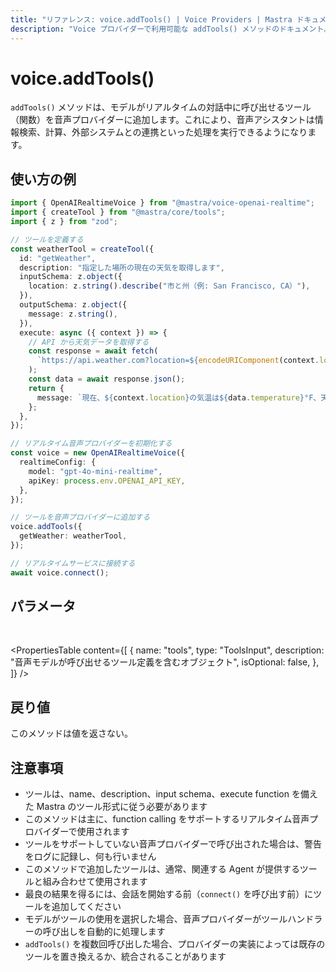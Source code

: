 ```yaml
---
title: "リファレンス: voice.addTools() | Voice Providers | Mastra ドキュメント"
description: "Voice プロバイダーで利用可能な addTools() メソッドのドキュメント。音声モデルに関数呼び出し機能を付与します。"
---
```


# voice.addTools()

`addTools()` メソッドは、モデルがリアルタイムの対話中に呼び出せるツール（関数）を音声プロバイダーに追加します。これにより、音声アシスタントは情報検索、計算、外部システムとの連携といった処理を実行できるようになります。

## 使い方の例

```typescript
import { OpenAIRealtimeVoice } from "@mastra/voice-openai-realtime";
import { createTool } from "@mastra/core/tools";
import { z } from "zod";

// ツールを定義する
const weatherTool = createTool({
  id: "getWeather",
  description: "指定した場所の現在の天気を取得します",
  inputSchema: z.object({
    location: z.string().describe("市と州（例: San Francisco, CA）"),
  }),
  outputSchema: z.object({
    message: z.string(),
  }),
  execute: async ({ context }) => {
    // API から天気データを取得する
    const response = await fetch(
      `https://api.weather.com?location=${encodeURIComponent(context.location)}`,
    );
    const data = await response.json();
    return {
      message: `現在、${context.location}の気温は${data.temperature}°F、天候は${data.conditions}です。`,
    };
  },
});

// リアルタイム音声プロバイダーを初期化する
const voice = new OpenAIRealtimeVoice({
  realtimeConfig: {
    model: "gpt-4o-mini-realtime",
    apiKey: process.env.OPENAI_API_KEY,
  },
});

// ツールを音声プロバイダーに追加する
voice.addTools({
  getWeather: weatherTool,
});

// リアルタイムサービスに接続する
await voice.connect();
```


## パラメータ

<br />

<PropertiesTable
  content={[
    {
      name: "tools",
      type: "ToolsInput",
      description:
        "音声モデルが呼び出せるツール定義を含むオブジェクト",
      isOptional: false,
    },
  ]}
/>

## 戻り値

このメソッドは値を返さない。

## 注意事項

- ツールは、name、description、input schema、execute function を備えた Mastra のツール形式に従う必要があります
- このメソッドは主に、function calling をサポートするリアルタイム音声プロバイダーで使用されます
- ツールをサポートしていない音声プロバイダーで呼び出された場合は、警告をログに記録し、何も行いません
- このメソッドで追加したツールは、通常、関連する Agent が提供するツールと組み合わせて使用されます
- 最良の結果を得るには、会話を開始する前（`connect()` を呼び出す前）にツールを追加してください
- モデルがツールの使用を選択した場合、音声プロバイダーがツールハンドラーの呼び出しを自動的に処理します
- `addTools()` を複数回呼び出した場合、プロバイダーの実装によっては既存のツールを置き換えるか、統合されることがあります